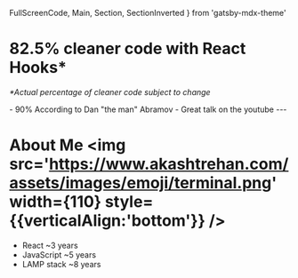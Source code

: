   FullScreenCode,
  Main,
  Section,
  SectionInverted
} from 'gatsby-mdx-theme'


# 82.5% cleaner code with React Hooks*

_*Actual percentage of cleaner code subject to change_

<Notes>
  - 90% According to Dan "the man" Abramov
  - Great talk on the youtube
</Notes>
---

# About Me <img src='https://www.akashtrehan.com/assets/images/emoji/terminal.png' width={110} style={{verticalAlign:'bottom'}} />

<Appear>

- React ~3 years
- JavaScript ~5 years
- LAMP stack ~8 years

</Appear>
